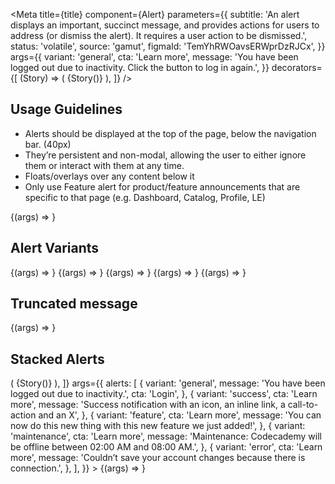 
<Meta
  title={title}
  component={Alert}
  parameters={{
    subtitle:
      'An alert displays an important, succinct message, and provides actions for users to address (or dismiss the alert). It requires a user action to be dismissed.',
    status: 'volatile',
    source: 'gamut',
    figmaId: 'TemYhRWOavsERWprDzRJCx',
  }}
  args={{
    variant: 'general',
    cta: 'Learn more',
    message:
      'You have been logged out due to inactivity. Click the button to log in again.',
  }}
  decorators={[
    (Story) => (
      <Box display="flex" justifyContent="center">
        {Story()}
      </Box>
    ),
  ]}
/>

## Usage Guidelines

- Alerts should be displayed at the top of the page, below the navigation bar. (40px)
- They’re persistent and non-modal, allowing the user to either ignore them or interact with them at any time.
- Floats/overlays over any content below it
- Only use Feature alert for product/feature announcements that are specific to that page (e.g. Dashboard, Catalog, Profile, LE)

<Canvas>
  <Story name="Alert">{(args) => <Alert {...args} />}</Story>
</Canvas>

<Props story="Alert" />

## Alert Variants

<Canvas isColumn>
  <Story
    name="general"
    args={{
      variant: 'general',
      message: 'You have been logged out due to inactivity.',
      cta: 'Login',
    }}
  >
    {(args) => <Alert {...args} />}
  </Story>
  <Story
    name="success"
    args={{
      variant: 'success',
      cta: 'Learn more',
      message:
        'Success notification with an icon, an inline link, a call-to-action and an X',
    }}
  >
    {(args) => <Alert {...args} />}
  </Story>
  <Story
    name="error"
    args={{
      variant: 'error',
      cta: 'Learn more',
      message:
        'Couldn’t save your account changes because there is connection.',
    }}
  >
    {(args) => <Alert {...args} />}
  </Story>
  <Story
    name="maintenance"
    args={{
      variant: 'maintenance',
      cta: 'Learn more',
      message:
        'Maintenance: Codecademy will be offline between 02:00 AM and 08:00 AM.',
    }}
  >
    {(args) => <Alert {...args} />}
  </Story>
  <Story
    name="feature"
    args={{
      variant: 'feature',
      cta: 'Learn more',
      message:
        'You can now do this new thing with this new feature we just added!',
    }}
  >
    {(args) => <Alert {...args} />}
  </Story>
</Canvas>

## Truncated message

<Canvas>
  <Story
    name="Truncated"
    args={{
      variant: 'feature',
      cta: 'Learn more',
      message:
        'You can now do this new thing with this new feature we just added! Maintenance: Codecademy will be offline between 02:00 AM and 08:00 AM.  Couldn’t save your account changes because there is connection.',
    }}
  >
    {(args) => <Alert {...args} />}
  </Story>
</Canvas>

## Stacked Alerts

<Canvas>
  <Story
    name="Stacked"
    decorators={[
      (Story) => (
        <Box height="5rem" width="100%" position="relative">
          {Story()}
        </Box>
      ),
    ]}
    args={{
      alerts: [
        {
          variant: 'general',
          message: 'You have been logged out due to inactivity.',
          cta: 'Login',
        },
        {
          variant: 'success',
          cta: 'Learn more',
          message:
            'Success notification with an icon, an inline link, a call-to-action and an X',
        },
        {
          variant: 'feature',
          cta: 'Learn more',
          message:
            'You can now do this new thing with this new feature we just added!',
        },
        {
          variant: 'maintenance',
          cta: 'Learn more',
          message:
            'Maintenance: Codecademy will be offline between 02:00 AM and 08:00 AM.',
        },
        {
          variant: 'error',
          cta: 'Learn more',
          message:
            'Couldn’t save your account changes because there is connection.',
        },
      ],
    }}
  >
    {(args) => <Alerts {...args} />}
  </Story>
</Canvas>

